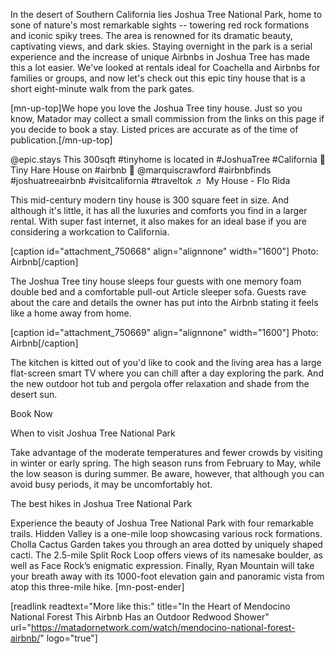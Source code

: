 In the desert of Southern California lies Joshua Tree National Park, home to sone of nature's most remarkable sights -- towering red rock formations and iconic spiky trees. The area is renowned for its dramatic beauty, captivating views, and dark skies. Staying overnight in the park is a serial experience and the increase of unique Airbnbs in Joshua Tree has made this a lot easier. We've looked at rentals ideal for Coachella and Airbnbs for families or groups, and now let's check out this epic tiny house that is a short eight-minute walk from the park gates. 

[mn-up-top]We hope you love the Joshua Tree tiny house. Just so you know, Matador may collect a small commission from the links on this page if you decide to book a stay. Listed prices are accurate as of the time of publication.[/mn-up-top]

  @epic.stays This 300sqft #tinyhome is located in #JoshuaTree #California &#x1f4cd;Tiny Hare House on #airbnb &#x1f3a5; @marquiscrawford #airbnbfinds #joshuatreeairbnb #visitcalifornia #traveltok ♬ My House - Flo Rida   

This mid-century modern tiny house is 300 square feet in size. And although it's little, it has all the luxuries and comforts you find in a larger rental. With super fast internet, it also makes for an ideal base if you are considering a workcation to California. 

[caption id="attachment_750668" align="alignnone" width="1600"] Photo: Airbnb[/caption]

The Joshua Tree tiny house sleeps four guests with one memory foam double bed and a comfortable pull-out Article sleeper sofa. Guests rave about the care and details the owner has put into the Airbnb stating it feels like a home away from home. 

[caption id="attachment_750669" align="alignnone" width="1600"] Photo: Airbnb[/caption]

The kitchen is kitted out of you'd like to cook and the living area has a large flat-screen smart TV where you can chill after a day exploring the park. And the new outdoor hot tub and pergola offer relaxation and shade from the desert sun. 

Book Now
  
When to visit Joshua Tree National Park

Take advantage of the moderate temperatures and fewer crowds by visiting in winter or early spring. The high season runs from February to May, while the low season is during summer. Be aware, however, that although you can avoid busy periods, it may be uncomfortably hot. 

The best hikes in Joshua Tree National Park

Experience the beauty of Joshua Tree National Park with four remarkable trails. Hidden Valley is a one-mile loop showcasing various rock formations. Cholla Cactus Garden takes you through an area dotted by uniquely shaped cacti. The 2.5-mile Split Rock Loop offers views of its namesake boulder, as well as Face Rock’s enigmatic expression. Finally, Ryan Mountain will take your breath away with its 1000-foot elevation gain and panoramic vista from atop this three-mile hike. [mn-post-ender] 

[readlink readtext="More like this:" title="In the Heart of Mendocino National Forest This Airbnb Has an Outdoor Redwood Shower"  url="https://matadornetwork.com/watch/mendocino-national-forest-airbnb/" logo="true"] 